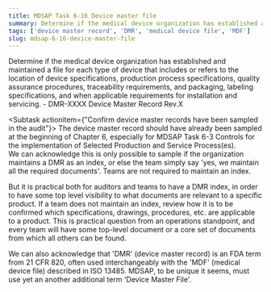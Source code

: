 ```yaml
---
title: MDSAP Task 6-16 Device master file
summary: Determine if the medical device organization has established and maintained a file for each type of device that includes or refers to the location of device specifications, production process specifications, quality assurance procedures, traceability requirements, and packaging, labeling specifications, and when applicable requirements for installation and servicing.
tags: ['device master record', 'DMR', 'medical device file', 'MDF']
slug: mdsap-6-16-device-master-file
---
```


<RegLang>
Determine if the medical device organization has established and maintained a file for each type of device that includes or refers to the location of device specifications, production process specifications, quality assurance procedures, traceability requirements, and packaging, labeling specifications, and when applicable requirements for installation and servicing.
</RegLang>
<QdocList docs={['device master record']}/>

<ReportLang>
- DMR-XXXX Device Master Record Rev.X
</ReportLang>

<Subtask actionitem={"Confirm device master records have been sampled in the audit"}>
The device master record should have already been sampled at the beginning of Chapter 6, especially for <QLink>MDSAP Task 6-3 Controls for the implementation of Selected Production and Service Process(es)</QLink>.  
We can acknowledge this is only possible to sample if the organization maintains a DMR as an index, or else the team simply say 'yes, we maintain all the required documents'. Teams are not required to maintain an index.

But it is practical both for auditors and teams to have a DMR index, in order to have some top level visibility to what documents are relevant to a specific product.  If a team does not maintain an index, review how it is to be confirmed which specifications, drawings, procedures, etc. are applicable to a product.  This is practical question from an operations standpoint, and every team will have some top-level document or a core set of documents from which all others can be found.

We can also acknowledge that 'DMR' (device master record) is an FDA term from 21 CFR 820, often used interchangeably with the 'MDF' (medical device file) described in ISO 13485.  MDSAP, to be unique it seems, must use yet an another additional term 'Device Master File'. 
</Subtask>



